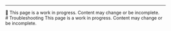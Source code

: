 &nbsp;


---

<div style={{
  backgroundColor: '#fff3cd',
  color: '#856404',
  padding: '1rem',
  border: '1px solid #ffeeba',
  borderRadius: '8px',
  marginBottom: '1rem',
  fontWeight: 500
}}>
  🚧 This page is a work in progress. Content may change or be incomplete.
</div>
# Troubleshooting   
This page is a work in progress. Content may change or be incomplete.